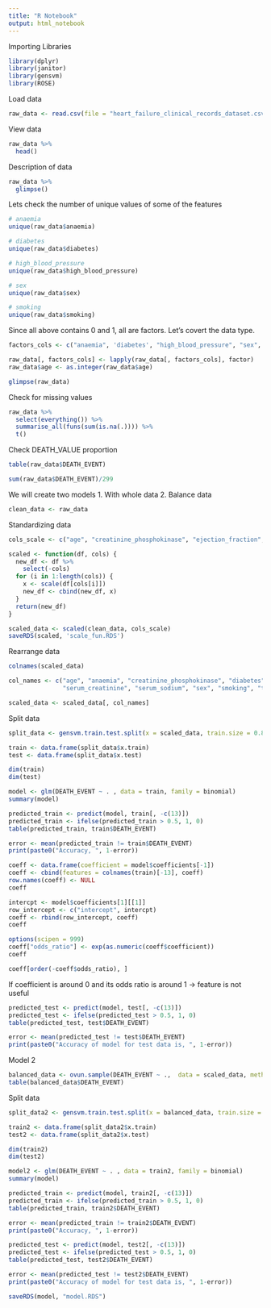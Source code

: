 ```yaml
---
title: "R Notebook"
output: html_notebook
---
```


Importing Libraries

```r
library(dplyr)
library(janitor)
library(gensvm)
library(ROSE)
```

Load data

```r
raw_data <- read.csv(file = "heart_failure_clinical_records_dataset.csv", header = T)
```

View data

```r
raw_data %>%
  head()
```

Description of data

```r
raw_data %>%
  glimpse()
```

Lets check the number of unique values of some of the features

```r
# anaemia
unique(raw_data$anaemia)

# diabetes
unique(raw_data$diabetes)

# high_blood_pressure
unique(raw_data$high_blood_pressure)

# sex
unique(raw_data$sex)

# smoking
unique(raw_data$smoking)
```

Since all above contains 0 and 1, all are factors. Let's covert the data type.

```r
factors_cols <- c("anaemia", 'diabetes', "high_blood_pressure", "sex", "smoking")

raw_data[, factors_cols] <- lapply(raw_data[, factors_cols], factor)
raw_data$age <- as.integer(raw_data$age)

glimpse(raw_data)
```

Check for missing values

```r
raw_data %>%
  select(everything()) %>%
  summarise_all(funs(sum(is.na(.)))) %>%
  t()
```

Check DEATH_VALUE proportion

```r
table(raw_data$DEATH_EVENT)
```

```r
sum(raw_data$DEATH_EVENT)/299
```


We will create two models
1. With whole data
2. Balance data

```r
clean_data <- raw_data
```

Standardizing data

```r
cols_scale <- c("age", "creatinine_phosphokinase", "ejection_fraction", "platelets", "serum_creatinine", "serum_sodium", "time" )
```

```r
scaled <- function(df, cols) {
  new_df <- df %>%
    select(-cols)
  for (i in 1:length(cols)) {
    x <- scale(df[cols[i]])
    new_df <- cbind(new_df, x)
  }
  return(new_df)
}

scaled_data <- scaled(clean_data, cols_scale)
saveRDS(scaled, 'scale_fun.RDS')
```

Rearrange data 

```r
colnames(scaled_data)
```

```r
col_names <- c("age", "anaemia", "creatinine_phosphokinase", "diabetes", "ejection_fraction", "high_blood_pressure", "platelets",
               "serum_creatinine", "serum_sodium", "sex", "smoking", "time", "DEATH_EVENT")

scaled_data <- scaled_data[, col_names]
```

Split data

```r
split_data <- gensvm.train.test.split(x = scaled_data, train.size = 0.80, shuffle = T, random.state = 20)
```

```r
train <- data.frame(split_data$x.train)
test <- data.frame(split_data$x.test)
```

```r
dim(train)
dim(test)
```

```r
model <- glm(DEATH_EVENT ~ . , data = train, family = binomial)
summary(model)
```

```r
predicted_train <- predict(model, train[, -c(13)])
predicted_train <- ifelse(predicted_train > 0.5, 1, 0)
table(predicted_train, train$DEATH_EVENT)
```

```r
error <- mean(predicted_train != train$DEATH_EVENT)
print(paste0("Accuracy, ", 1-error))
```

```r
coeff <- data.frame(coefficient = model$coefficients[-1])
coeff <- cbind(features = colnames(train)[-13], coeff)
row.names(coeff) <- NULL
coeff
```

```r
intercpt <- model$coefficients[1][[1]]
row_intercept <- c("intercept", intercpt)
coeff <- rbind(row_intercept, coeff)
coeff
```

```r
options(scipen = 999)
coeff["odds_ratio"] <- exp(as.numeric(coeff$coefficient))
coeff
```

```r
coeff[order(-coeff$odds_ratio), ]
```

If coefficient is around 0 and its odds ratio is around 1 -> feature is not useful

```r
predicted_test <- predict(model, test[, -c(13)])
predicted_test <- ifelse(predicted_test > 0.5, 1, 0)
table(predicted_test, test$DEATH_EVENT)
```

```r
error <- mean(predicted_test != test$DEATH_EVENT)
print(paste0("Accuracy of model for test data is, ", 1-error))
```

Model 2

```r
balanced_data <- ovun.sample(DEATH_EVENT ~ .,  data = scaled_data, method = "under", N = 192, seed = 1)$data
table(balanced_data$DEATH_EVENT)
```

Split data

```r
split_data2 <- gensvm.train.test.split(x = balanced_data, train.size = 0.80, shuffle = T, random.state = 20)
```

```r
train2 <- data.frame(split_data2$x.train)
test2 <- data.frame(split_data2$x.test)
```

```r
dim(train2)
dim(test2)
```

```r
model2 <- glm(DEATH_EVENT ~ . , data = train2, family = binomial)
summary(model)
```

```r
predicted_train <- predict(model, train2[, -c(13)])
predicted_train <- ifelse(predicted_train > 0.5, 1, 0)
table(predicted_train, train2$DEATH_EVENT)
```

```r
error <- mean(predicted_train != train2$DEATH_EVENT)
print(paste0("Accuracy, ", 1-error))
```

```r
predicted_test <- predict(model, test2[, -c(13)])
predicted_test <- ifelse(predicted_test > 0.5, 1, 0)
table(predicted_test, test2$DEATH_EVENT)
```

```r
error <- mean(predicted_test != test2$DEATH_EVENT)
print(paste0("Accuracy of model for test data is, ", 1-error))
```


```r
saveRDS(model, "model.RDS")
```

